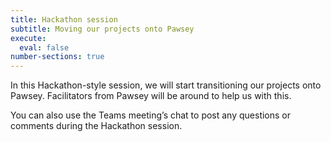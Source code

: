 ```yaml
---
title: Hackathon session
subtitle: Moving our projects onto Pawsey
execute: 
  eval: false
number-sections: true
---
```


In this Hackathon-style session, we will start transitioning our projects onto Pawsey. Facilitators from Pawsey will be around to help us with this.

You can also use the Teams meeting's chat to post any questions or comments during the Hackathon session.